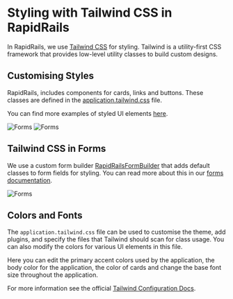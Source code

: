 # Styling with Tailwind CSS in RapidRails

In RapidRails, we use [Tailwind CSS](https://tailwindcss.com/docs) for styling. Tailwind is a utility-first CSS framework that provides low-level utility classes to build custom designs.

## Customising Styles

RapidRails, includes components for cards, links and buttons. These classes are defined in the [application.tailwind.css](https://github.com/danielpaul/RapidRails/blob/main/app/assets/stylesheets/application.tailwind.css) file.

You can find more examples of styled UI elements [here](https://github.com/danielpaul/RapidRails/blob/main/app/views/dashboard/index.html.haml).

![Forms](images/typography.png)
![Forms](images/buttons_and_links.png)

## Tailwind CSS in Forms

We use a custom form builder [RapidRailsFormBuilder](https://github.com/danielpaul/RapidRails/blob/main/app/helpers/rapid_rails_form_builder.rb) that adds default classes to form fields for styling. You can read more about this in our [forms documentation]().

![Forms](images/forms.png)

## Colors and Fonts

The `application.tailwind.css` file can be used to customise the theme, add plugins, and specify the files that Tailwind should scan for class usage. You can also modify the colors for various UI elements in this file.

Here you can edit the primary accent colors used by the application, the body color for the application, the color of cards and change the base font size throughout the application.

For more information see the official [Tailwind Configuration Docs](https://tailwindcss.com/docs/configuration).
